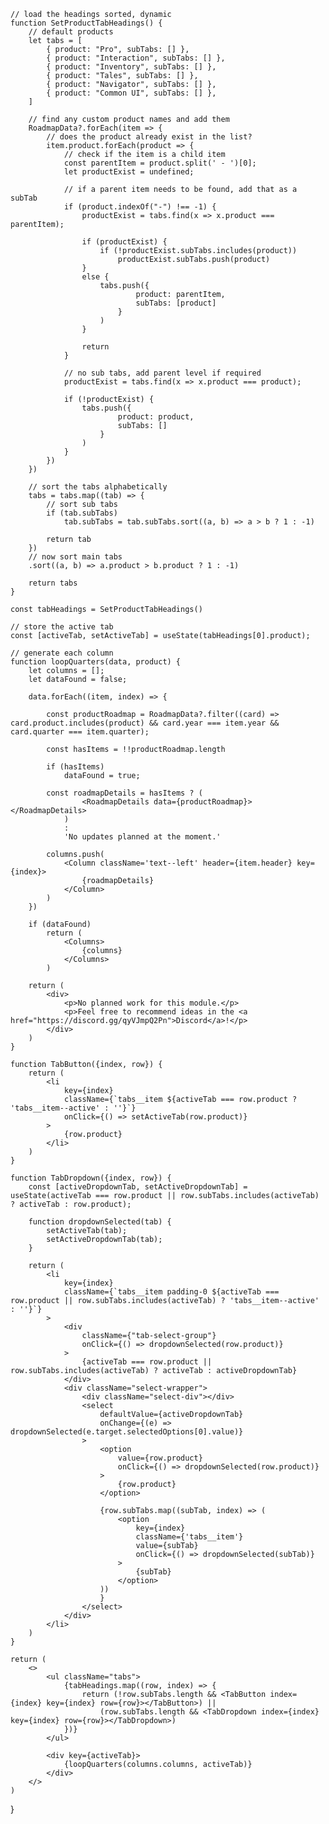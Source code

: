

    // load the headings sorted, dynamic
    function SetProductTabHeadings() {
        // default products
        let tabs = [
            { product: "Pro", subTabs: [] },
            { product: "Interaction", subTabs: [] },
            { product: "Inventory", subTabs: [] },
            { product: "Tales", subTabs: [] },
            { product: "Navigator", subTabs: [] },
            { product: "Common UI", subTabs: [] },
        ]

        // find any custom product names and add them
        RoadmapData?.forEach(item => {
            // does the product already exist in the list?
            item.product.forEach(product => {
                // check if the item is a child item
                const parentItem = product.split(' - ')[0];
                let productExist = undefined;

                // if a parent item needs to be found, add that as a subTab
                if (product.indexOf("-") !== -1) {
                    productExist = tabs.find(x => x.product === parentItem);

                    if (productExist) {
                        if (!productExist.subTabs.includes(product))
                            productExist.subTabs.push(product)
                    }
                    else {
                        tabs.push({
                                product: parentItem,
                                subTabs: [product]
                            }
                        )
                    }

                    return
                }

                // no sub tabs, add parent level if required
                productExist = tabs.find(x => x.product === product);

                if (!productExist) {
                    tabs.push({
                            product: product,
                            subTabs: []
                        }
                    )
                }
            })
        })

        // sort the tabs alphabetically
        tabs = tabs.map((tab) => {
            // sort sub tabs
            if (tab.subTabs)
                tab.subTabs = tab.subTabs.sort((a, b) => a > b ? 1 : -1)

            return tab
        })
        // now sort main tabs
        .sort((a, b) => a.product > b.product ? 1 : -1)

        return tabs
    }

    const tabHeadings = SetProductTabHeadings()

    // store the active tab
    const [activeTab, setActiveTab] = useState(tabHeadings[0].product);

    // generate each column
    function loopQuarters(data, product) {
        let columns = [];
        let dataFound = false;

        data.forEach((item, index) => {

            const productRoadmap = RoadmapData?.filter((card) => card.product.includes(product) && card.year === item.year && card.quarter === item.quarter);

            const hasItems = !!productRoadmap.length

            if (hasItems)
                dataFound = true;

            const roadmapDetails = hasItems ? (
                    <RoadmapDetails data={productRoadmap}></RoadmapDetails>
                )
                :
                'No updates planned at the moment.'

            columns.push(
                <Column className='text--left' header={item.header} key={index}>
                    {roadmapDetails}
                </Column>
            )
        })

        if (dataFound)
            return (
                <Columns>
                    {columns}
                </Columns>
            )

        return (
            <div>
                <p>No planned work for this module.</p>
                <p>Feel free to recommend ideas in the <a href="https://discord.gg/qyVJmpQ2Pn">Discord</a>!</p>
            </div>
        )
    }

    function TabButton({index, row}) {
        return (
            <li
                key={index}
                className={`tabs__item ${activeTab === row.product ? 'tabs__item--active' : ''}`}
                onClick={() => setActiveTab(row.product)}
            >
                {row.product}
            </li>
        )
    }

    function TabDropdown({index, row}) {
        const [activeDropdownTab, setActiveDropdownTab] = useState(activeTab === row.product || row.subTabs.includes(activeTab) ? activeTab : row.product);

        function dropdownSelected(tab) {
            setActiveTab(tab);
            setActiveDropdownTab(tab);
        }

        return (
            <li
                key={index}
                className={`tabs__item padding-0 ${activeTab === row.product || row.subTabs.includes(activeTab) ? 'tabs__item--active' : ''}`}
            >
                <div
                    className={"tab-select-group"}
                    onClick={() => dropdownSelected(row.product)}
                >
                    {activeTab === row.product || row.subTabs.includes(activeTab) ? activeTab : activeDropdownTab}
                </div>
                <div className="select-wrapper">
                    <div className="select-div"></div>
                    <select
                        defaultValue={activeDropdownTab}
                        onChange={(e) => dropdownSelected(e.target.selectedOptions[0].value)}
                    >
                        <option
                            value={row.product}
                            onClick={() => dropdownSelected(row.product)}
                        >
                            {row.product}
                        </option>

                        {row.subTabs.map((subTab, index) => (
                            <option
                                key={index}
                                className={'tabs__item'}
                                value={subTab}
                                onClick={() => dropdownSelected(subTab)}
                            >
                                {subTab}
                            </option>
                        ))
                        }
                    </select>
                </div>
            </li>
        )
    }

    return (
        <>
            <ul className="tabs">
                {tabHeadings.map((row, index) => {
                    return (!row.subTabs.length && <TabButton index={index} key={index} row={row}></TabButton>) ||
                        (row.subTabs.length && <TabDropdown index={index} key={index} row={row}></TabDropdown>)
                })}
            </ul>

            <div key={activeTab}>
                {loopQuarters(columns.columns, activeTab)}
            </div>
        </>
    )
}

<Tabs columns={props.columns}></Tabs>